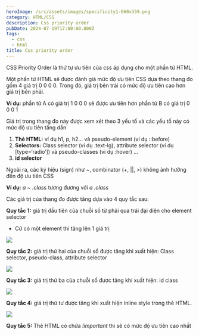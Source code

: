 ```yaml
---
heroImage: /src/assets/images/specificity1-660x359.png
category: HTML/CSS
description: Css priority order
pubDate: 2024-07-19T17:00:00.000Z
tags:
  - css
  - html
title: Css priority order
---
```


CSS Priority Order là thứ tự ưu tiên của css áp dụng cho một phần tử HTML.

Một phần tử HTML sẽ được đánh giá mức độ ưu tiên CSS dựa theo thang đo gồm 4 giá trị 0 0 0 0. Trong đó, giá trị bên trái có mức độ ưu tiên cao hơn giá trị bên phải.

**Ví dụ:** phần tử A có giá trị 1 0 0 0 sẽ được ưu tiên hơn phần từ B có giá trị 0 0 0 1

Giá trị trong thang đo này được xem xét theo 3 yếu tố và các yếu tố này có mức độ ưu tiên tăng dần

1. **Thẻ HTML:** ví dụ h1, p, h2… và pseudo-element (ví dụ ::before)
2. **Selectors:** Class selector (ví dụ .text-lg), attribute selector (ví dụ \[type=‘radio’]) và pseudo-classes (ví dụ \:hover) …
3. **id selector**

Ngoài ra, các ký hiệu (sign) như \~, combinator (+, ||, >) không ảnh hưởng đến độ ưu tiên CSS

**Ví dụ:** _a \~ .class_ tương đương với _a .class_

Các giá trị của thang đo được tăng dựa vào 4 quy tắc sau:

**Quy tắc 1:** giá trị đầu tiên của chuỗi số từ phải qua trái đại diện cho element selector

- Cứ có một element thì tăng lên 1 giá trị

![](/src/assets/images/css-priority-order/Untitled.png)

**Quy tắc 2:** giá trị thứ hai của chuỗi số được tăng khi xuất hiện: Class selector, pseudo-class, attribute selector

![](</src/assets/images/css-priority-order/Untitled 1.png>)

**Quy tắc 3:** giá trị thứ ba của chuỗi số được tăng khi xuất hiện: id class

![](</src/assets/images/css-priority-order/Untitled 2.png>)

**Quy tắc 4:** giá trị thứ tư được tăng khi xuất hiện inline style trong thẻ HTML.

![](</src/assets/images/css-priority-order/Untitled 3.png>)

**Quy tắc 5:** Thẻ HTML có chứa _!important_ thì sẽ có mức độ ưu tiên cao nhất
